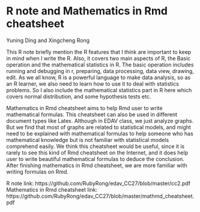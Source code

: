 # R note and Mathematics in Rmd cheatsheet

Yuning Ding and Xingcheng Rong

This R note briefly mention the R features that I think are important to keep in mind when I write the R. 
Also, it covers two main aspects of R, the Basic operation and the mathematical statistics in R. 
The basic operation includes running and debugging in r, preparing, data processing, data view, drawing, edit.
As we all know, R is a powerful language to make data analysis, so as an R learner, we also need to learn how to use it to deal with statistics problems. So I also include the mathematical statistics part in R here which covers normal distribution, and some hypothesis tests etc.

Mathematics in Rmd cheatsheet aims to help Rmd user to write mathematical formulas. This cheatsheet can also be used in different document types like Latex. 
Although in EDAV class, we just analyze graphs. But we find that most of graphs are related to statistical models, and might need to be explained with mathematical formulas to help someone who has mathematical knowledge but is not familiar with statistical models comprehend easily. 
We think this cheatsheet would be useful, since it is rarely to see this kind of Rmd cheatsheet on the Internet, and it does help user to write beautiful mathematical formulas to deduce the conclusion. After finishing mathematics in Rmd cheatsheet, we are more familiar with writing formulas on Rmd. 

R note link: https://github.com/RubyRong/edav_CC27/blob/master/cc2.pdf
Mathematics in Rmd cheatsheet link: https://github.com/RubyRong/edav_CC27/blob/master/mathmd_cheatsheet.pdf
